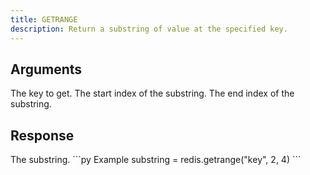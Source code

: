 ```yaml
---
title: GETRANGE
description: Return a substring of value at the specified key.
---
```



## Arguments 

<ParamField body="key" type="str" required>
  The key to get.
</ParamField>

<ParamField body="start" type="int" required>
  The start index of the substring.
</ParamField>

<ParamField body="end" type="int" required>
  The end index of the substring.
</ParamField>


## Response

<ResponseField  type="str" required>
  The substring.
</ResponseField>



<RequestExample>
```py Example
substring = redis.getrange("key", 2, 4)
```
</RequestExample>
